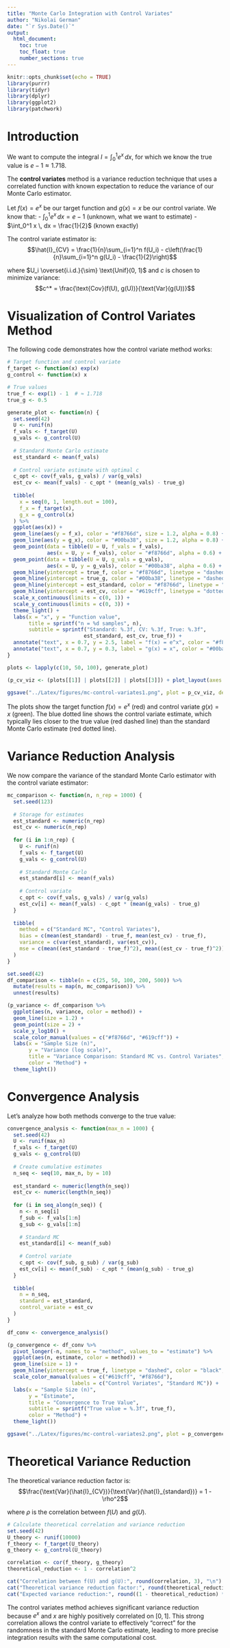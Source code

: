 ```yaml
---
title: "Monte Carlo Integration with Control Variates"
author: "Nikolai German"
date: "`r Sys.Date()`"
output: 
  html_document:
    toc: true
    toc_float: true
    number_sections: true
---
```


```r
knitr::opts_chunk$set(echo = TRUE)
library(purrr)
library(tidyr)
library(dplyr)
library(ggplot2)
library(patchwork)
```

# Introduction

We want to compute the integral $I = \int_0^1 e^x \, dx$, for which we know the true value is $e - 1 \approx 1.718$.

The **control variates** method is a variance reduction technique that uses a correlated function with known expectation to reduce the variance of our Monte Carlo estimator.

Let $f(x) = e^x$ be our target function and $g(x) = x$ be our control variate. We know that:
- $\int_0^1 e^x \, dx = e - 1$ (unknown, what we want to estimate)
- $\int_0^1 x \, dx = \frac{1}{2}$ (known exactly)

The control variate estimator is:
$$\hat{I}_{CV} = \frac{1}{n}\sum_{i=1}^n f(U_i) - c\left(\frac{1}{n}\sum_{i=1}^n g(U_i) - \frac{1}{2}\right)$$

where $U_i \overset{i.i.d.}{\sim} \text{Unif}(0, 1)$ and $c$ is chosen to minimize variance:
$$c^* = \frac{\text{Cov}(f(U), g(U))}{\text{Var}(g(U))}$$

# Visualization of Control Variates Method

The following code demonstrates how the control variate method works:

```r
# Target function and control variate
f_target <- function(x) exp(x)
g_control <- function(x) x

# True values
true_f <- exp(1) - 1  # ≈ 1.718
true_g <- 0.5

generate_plot <- function(n) {
  set.seed(42)
  U <- runif(n)
  f_vals <- f_target(U)
  g_vals <- g_control(U)
  
  # Standard Monte Carlo estimate
  est_standard <- mean(f_vals)
  
  # Control variate estimate with optimal c
  c_opt <- cov(f_vals, g_vals) / var(g_vals)
  est_cv <- mean(f_vals) - c_opt * (mean(g_vals) - true_g)
  
  tibble(
    x = seq(0, 1, length.out = 100),
    f_x = f_target(x),
    g_x = g_control(x)
  ) %>%
  ggplot(aes(x)) +
  geom_line(aes(y = f_x), color = "#f8766d", size = 1.2, alpha = 0.8) +
  geom_line(aes(y = g_x), color = "#00ba38", size = 1.2, alpha = 0.8) +
  geom_point(data = tibble(U = U, f_vals = f_vals), 
             aes(x = U, y = f_vals), color = "#f8766d", alpha = 0.6) +
  geom_point(data = tibble(U = U, g_vals = g_vals), 
             aes(x = U, y = g_vals), color = "#00ba38", alpha = 0.6) +
  geom_hline(yintercept = true_f, color = "#f8766d", linetype = "dashed", alpha = 0.7) +
  geom_hline(yintercept = true_g, color = "#00ba38", linetype = "dashed", alpha = 0.7) +
  geom_hline(yintercept = est_standard, color = "#f8766d", linetype = "dotted", size = 1) +
  geom_hline(yintercept = est_cv, color = "#619cff", linetype = "dotted", size = 1) +
  scale_x_continuous(limits = c(0, 1)) +
  scale_y_continuous(limits = c(0, 3)) +
  theme_light() +
  labs(x = "x", y = "Function value", 
       title = sprintf("n = %d samples", n),
       subtitle = sprintf("Standard: %.3f, CV: %.3f, True: %.3f", 
                         est_standard, est_cv, true_f)) +
  annotate("text", x = 0.7, y = 2.5, label = "f(x) = e^x", color = "#f8766d") +
  annotate("text", x = 0.7, y = 0.3, label = "g(x) = x", color = "#00ba38")
}

plots <- lapply(c(10, 50, 100), generate_plot)

(p_cv_viz <- (plots[[1]] | plots[[2]] | plots[[3]]) + plot_layout(axes = "collect"))
```

```r
ggsave("../Latex/figures/mc-control-variates1.png", plot = p_cv_viz, device = "png", width = 12, height = 4.5)
```

The plots show the target function $f(x) = e^x$ (red) and control variate $g(x) = x$ (green). The blue dotted line shows the control variate estimate, which typically lies closer to the true value (red dashed line) than the standard Monte Carlo estimate (red dotted line).

# Variance Reduction Analysis

We now compare the variance of the standard Monte Carlo estimator with the control variate estimator:

```r
mc_comparison <- function(n, n_rep = 1000) {
  set.seed(123)
  
  # Storage for estimates
  est_standard <- numeric(n_rep)
  est_cv <- numeric(n_rep)
  
  for (i in 1:n_rep) {
    U <- runif(n)
    f_vals <- f_target(U)
    g_vals <- g_control(U)
    
    # Standard Monte Carlo
    est_standard[i] <- mean(f_vals)
    
    # Control variate
    c_opt <- cov(f_vals, g_vals) / var(g_vals)
    est_cv[i] <- mean(f_vals) - c_opt * (mean(g_vals) - true_g)
  }
  
  tibble(
    method = c("Standard MC", "Control Variates"),
    bias = c(mean(est_standard) - true_f, mean(est_cv) - true_f),
    variance = c(var(est_standard), var(est_cv)),
    mse = c(mean((est_standard - true_f)^2), mean((est_cv - true_f)^2))
  )
}

set.seed(42)
df_comparison <- tibble(n = c(25, 50, 100, 200, 500)) %>%
  mutate(results = map(n, mc_comparison)) %>%
  unnest(results)

(p_variance <- df_comparison %>%
  ggplot(aes(n, variance, color = method)) +
  geom_line(size = 1.2) +
  geom_point(size = 2) +
  scale_y_log10() +
  scale_color_manual(values = c("#f8766d", "#619cff")) +
  labs(x = "Sample Size (n)", 
       y = "Variance (log scale)", 
       title = "Variance Comparison: Standard MC vs. Control Variates",
       color = "Method") +
  theme_light())
```

# Convergence Analysis

Let's analyze how both methods converge to the true value:

```r
convergence_analysis <- function(max_n = 1000) {
  set.seed(42)
  U <- runif(max_n)
  f_vals <- f_target(U)
  g_vals <- g_control(U)
  
  # Create cumulative estimates
  n_seq <- seq(10, max_n, by = 10)
  
  est_standard <- numeric(length(n_seq))
  est_cv <- numeric(length(n_seq))
  
  for (i in seq_along(n_seq)) {
    n <- n_seq[i]
    f_sub <- f_vals[1:n]
    g_sub <- g_vals[1:n]
    
    # Standard MC
    est_standard[i] <- mean(f_sub)
    
    # Control variate
    c_opt <- cov(f_sub, g_sub) / var(g_sub)
    est_cv[i] <- mean(f_sub) - c_opt * (mean(g_sub) - true_g)
  }
  
  tibble(
    n = n_seq,
    standard = est_standard,
    control_variate = est_cv
  )
}

df_conv <- convergence_analysis()

(p_convergence <- df_conv %>%
  pivot_longer(-n, names_to = "method", values_to = "estimate") %>%
  ggplot(aes(n, estimate, color = method)) +
  geom_line(size = 1) +
  geom_hline(yintercept = true_f, linetype = "dashed", color = "black", alpha = 0.7) +
  scale_color_manual(values = c("#619cff", "#f8766d"), 
                     labels = c("Control Variates", "Standard MC")) +
  labs(x = "Sample Size (n)", 
       y = "Estimate", 
       title = "Convergence to True Value",
       subtitle = sprintf("True value = %.3f", true_f),
       color = "Method") +
  theme_light())
```

```r
ggsave("../Latex/figures/mc-control-variates2.png", plot = p_convergence, device = "png", width = 8, height = 8)
```

# Theoretical Variance Reduction

The theoretical variance reduction factor is:
$$\frac{\text{Var}(\hat{I}_{CV})}{\text{Var}(\hat{I}_{standard})} = 1 - \rho^2$$

where $\rho$ is the correlation between $f(U)$ and $g(U)$.

```r
# Calculate theoretical correlation and variance reduction
set.seed(42)
U_theory <- runif(10000)
f_theory <- f_target(U_theory)
g_theory <- g_control(U_theory)

correlation <- cor(f_theory, g_theory)
theoretical_reduction <- 1 - correlation^2

cat("Correlation between f(U) and g(U):", round(correlation, 3), "\n")
cat("Theoretical variance reduction factor:", round(theoretical_reduction, 3), "\n")
cat("Expected variance reduction:", round((1 - theoretical_reduction) * 100, 1), "%\n")
```

The control variates method achieves significant variance reduction because $e^x$ and $x$ are highly positively correlated on $[0,1]$. This strong correlation allows the control variate to effectively "correct" for the randomness in the standard Monte Carlo estimate, leading to more precise integration results with the same computational cost.